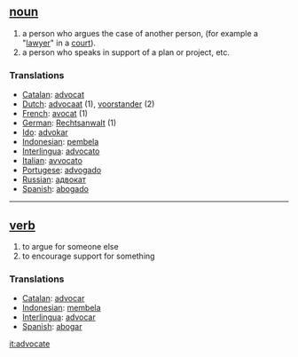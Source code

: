 == [[noun]] ==
# a person who argues the case of another person, (for example a "[[lawyer]]" in a [[court]]).
# a person who speaks in support of a plan or project, etc.

=== Translations ===
*[[Catalan]]: [[advocat]]
*[[Dutch]]: [[advocaat]] (1), [[voorstander]] (2)
*[[French]]: [[avocat]] (1)
*[[German]]: [[Rechtsanwalt]] (1)
*[[Ido]]: [[advokar]]
*[[Indonesian]]: [[bela|pembela]]
*[[Interlingua]]: [[advocato]]
*[[Italian]]: [[avvocato]]
*[[Portugese]]: [[advogado]]
*[[Russian]]: [[адвокат]]
*[[Spanish]]: [[abogado]]


----

== [[verb]] ==
# to argue for someone else
# to encourage support for something

=== Translations ===
*[[Catalan]]: [[advocar]]
*[[Indonesian]]: [[bela|membela]]
*[[Interlingua]]: [[advocar]]
*[[Spanish]]: [[abogar]]

[[it:advocate]]